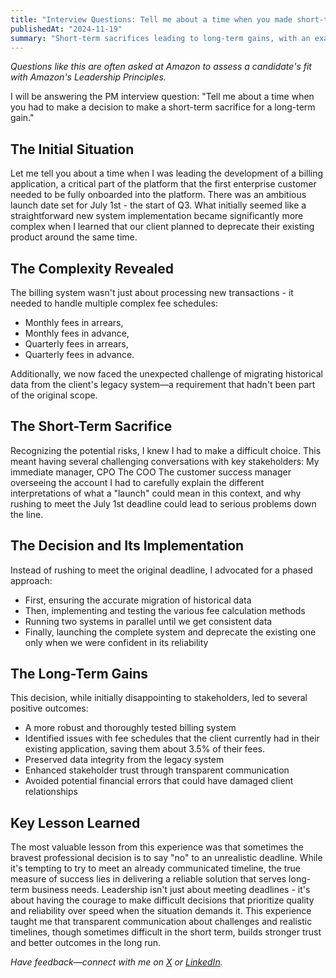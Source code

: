 ```yaml
---
title: "Interview Questions: Tell me about a time when you made short-term sacrifices for long-term gains."
publishedAt: "2024-11-19"
summary: "Short-term sacrifices leading to long-term gains, with an example from the tech industry."
---
```


_Questions like this are often asked at Amazon to assess a candidate's fit with Amazon's Leadership Principles._

I will be answering the PM interview question: "Tell me about a time when you had to make a decision to make a short-term sacrifice for a long-term gain."

## The Initial Situation

Let me tell you about a time when I was leading the development of a billing application, a critical part of the platform that the first enterprise customer needed to be fully onboarded into the platform. There was an ambitious launch date set for July 1st - the start of Q3. What initially seemed like a straightforward new system implementation became significantly more complex when I learned that our client planned to deprecate their existing product around the same time.

## The Complexity Revealed

The billing system wasn't just about processing new transactions - it needed to handle multiple complex fee schedules:

- Monthly fees in arrears,
- Monthly fees in advance,
- Quarterly fees in arrears,
- Quarterly fees in advance.

Additionally, we now faced the unexpected challenge of migrating historical data from the client's legacy system—a requirement that hadn't been part of the original scope.

## The Short-Term Sacrifice

Recognizing the potential risks, I knew I had to make a difficult choice. This meant having several challenging conversations with key stakeholders:
My immediate manager, CPO
The COO
The customer success manager overseeing the account
I had to carefully explain the different interpretations of what a "launch" could mean in this context, and why rushing to meet the July 1st deadline could lead to serious problems down the line.

## The Decision and Its Implementation

Instead of rushing to meet the original deadline, I advocated for a phased approach:

- First, ensuring the accurate migration of historical data
- Then, implementing and testing the various fee calculation methods
- Running two systems in parallel until we get consistent data
- Finally, launching the complete system and deprecate the existing one only when we were confident in its reliability

## The Long-Term Gains

This decision, while initially disappointing to stakeholders, led to several positive outcomes:

- A more robust and thoroughly tested billing system
- Identified issues with fee schedules that the client currently had in their existing application, saving them about 3.5% of their fees.
- Preserved data integrity from the legacy system
- Enhanced stakeholder trust through transparent communication
- Avoided potential financial errors that could have damaged client relationships

## Key Lesson Learned

The most valuable lesson from this experience was that sometimes the bravest professional decision is to say "no" to an unrealistic deadline. While it's tempting to try to meet an already communicated timeline, the true measure of success lies in delivering a reliable solution that serves long-term business needs.
Leadership isn't just about meeting deadlines - it's about having the courage to make difficult decisions that prioritize quality and reliability over speed when the situation demands it. This experience taught me that transparent communication about challenges and realistic timelines, though sometimes difficult in the short term, builds stronger trust and better outcomes in the long run.

_Have feedback—connect with me on [X](https://x.com/bushuyeu) or [LinkedIn](https://www.linkedin.com/in/bushuyeu/)._
